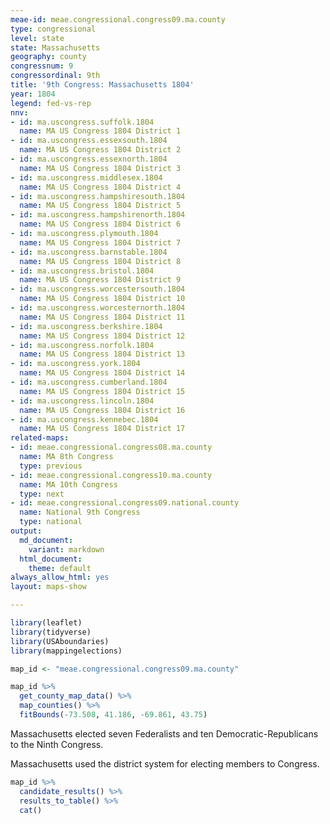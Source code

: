 ```yaml
---
meae-id: meae.congressional.congress09.ma.county
type: congressional
level: state
state: Massachusetts
geography: county
congressnum: 9
congressordinal: 9th
title: '9th Congress: Massachusetts 1804'
year: 1804
legend: fed-vs-rep
nnv:
- id: ma.uscongress.suffolk.1804
  name: MA US Congress 1804 District 1
- id: ma.uscongress.essexsouth.1804
  name: MA US Congress 1804 District 2
- id: ma.uscongress.essexnorth.1804
  name: MA US Congress 1804 District 3
- id: ma.uscongress.middlesex.1804
  name: MA US Congress 1804 District 4
- id: ma.uscongress.hampshiresouth.1804
  name: MA US Congress 1804 District 5
- id: ma.uscongress.hampshirenorth.1804
  name: MA US Congress 1804 District 6
- id: ma.uscongress.plymouth.1804
  name: MA US Congress 1804 District 7
- id: ma.uscongress.barnstable.1804
  name: MA US Congress 1804 District 8
- id: ma.uscongress.bristol.1804
  name: MA US Congress 1804 District 9
- id: ma.uscongress.worcestersouth.1804
  name: MA US Congress 1804 District 10
- id: ma.uscongress.worcesternorth.1804
  name: MA US Congress 1804 District 11
- id: ma.uscongress.berkshire.1804
  name: MA US Congress 1804 District 12
- id: ma.uscongress.norfolk.1804
  name: MA US Congress 1804 District 13
- id: ma.uscongress.york.1804
  name: MA US Congress 1804 District 14
- id: ma.uscongress.cumberland.1804
  name: MA US Congress 1804 District 15
- id: ma.uscongress.lincoln.1804
  name: MA US Congress 1804 District 16
- id: ma.uscongress.kennebec.1804
  name: MA US Congress 1804 District 17
related-maps:
- id: meae.congressional.congress08.ma.county
  name: MA 8th Congress
  type: previous
- id: meae.congressional.congress10.ma.county
  name: MA 10th Congress
  type: next
- id: meae.congressional.congress09.national.county
  name: National 9th Congress
  type: national
output:
  md_document:
    variant: markdown
  html_document:
    theme: default
always_allow_html: yes
layout: maps-show

---
```


```r
library(leaflet)
library(tidyverse)
library(USAboundaries)
library(mappingelections)

map_id <- "meae.congressional.congress09.ma.county"
```

<div class="map">

```r
map_id %>%
  get_county_map_data() %>%
  map_counties() %>% 
  fitBounds(-73.508, 41.186, -69.861, 43.75)
```

</div>

Massachusetts elected seven Federalists and ten Democratic-Republicans to the Ninth Congress.

Massachusetts used the district system for electing members to Congress.

<div class="results-table">

```r
map_id %>%
  candidate_results() %>%
  results_to_table() %>%
  cat()
```

</div>
